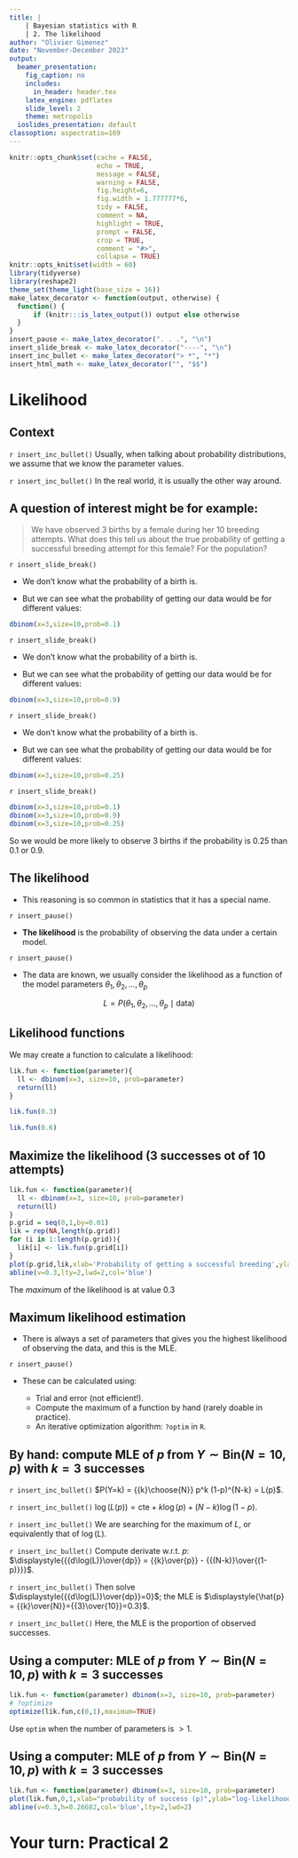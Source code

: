 ```yaml
---
title: |
    | Bayesian statistics with R
    | 2. The likelihood
author: "Olivier Gimenez"
date: "November-December 2023"
output:
  beamer_presentation:
    fig_caption: no
    includes:
      in_header: header.tex
    latex_engine: pdflatex
    slide_level: 2
    theme: metropolis
  ioslides_presentation: default
classoption: aspectratio=169
---
```


```r
knitr::opts_chunk$set(cache = FALSE, 
                      echo = TRUE, 
                      message = FALSE, 
                      warning = FALSE,
                      fig.height=6, 
                      fig.width = 1.777777*6,
                      tidy = FALSE, 
                      comment = NA, 
                      highlight = TRUE, 
                      prompt = FALSE, 
                      crop = TRUE,
                      comment = "#>",
                      collapse = TRUE)
knitr::opts_knit$set(width = 60)
library(tidyverse)
library(reshape2)
theme_set(theme_light(base_size = 16))
make_latex_decorator <- function(output, otherwise) {
  function() {
      if (knitr:::is_latex_output()) output else otherwise
  }
}
insert_pause <- make_latex_decorator(". . .", "\n")
insert_slide_break <- make_latex_decorator("----", "\n")
insert_inc_bullet <- make_latex_decorator("> *", "*")
insert_html_math <- make_latex_decorator("", "$$")
```



# Likelihood

## Context

`r insert_inc_bullet()` Usually, when talking about probability distributions, we assume that we know the parameter values.

`r insert_inc_bullet()` In the real world, it is usually the other way around.

## A question of interest might be for example: 

> We have observed 3 births by a female during her 10 breeding
attempts. What does this tell us about the true probability of
getting a successful breeding attempt for this female? For the population?

`r insert_slide_break()`

* We don't know what the probability of a birth is.

* But we can see what the probability of getting our data would be for different values:

```r
dbinom(x=3,size=10,prob=0.1)
```

`r insert_slide_break()`

* We don't know what the probability of a birth is. 

* But we can see what the probability of getting our data would be for different values:

```r
dbinom(x=3,size=10,prob=0.9)
```

`r insert_slide_break()`

* We don't know what the probability of a birth is. 

* But we can see what the probability of getting our data would be for different values:

```r
dbinom(x=3,size=10,prob=0.25)
```

`r insert_slide_break()`

```r
dbinom(x=3,size=10,prob=0.1)
dbinom(x=3,size=10,prob=0.9)
dbinom(x=3,size=10,prob=0.25)
```

So we would be more likely to observe 3 births if the probability is 0.25 than 0.1 or 0.9.

## The likelihood

* This reasoning is so common in statistics that it has a special name.

`r insert_pause()`

* **The likelihood** is the probability of observing the data under a certain model.

`r insert_pause()`

* The data are known, we usually consider the likelihood as a function of the model parameters $\theta_1,\theta_2, \ldots, \theta_p$

$$L = P(\theta_1,\theta_2, \ldots, \theta_p \mid \text{data})$$

## Likelihood functions

We may create a function to calculate a likelihood:

```r
lik.fun <- function(parameter){
  ll <- dbinom(x=3, size=10, prob=parameter)
  return(ll)
}

lik.fun(0.3)

lik.fun(0.6)
```

## Maximize the likelihood (3 successes ot of 10 attempts)

```r
lik.fun <- function(parameter){
  ll <- dbinom(x=3, size=10, prob=parameter)
  return(ll)
}
p.grid = seq(0,1,by=0.01)
lik = rep(NA,length(p.grid))
for (i in 1:length(p.grid)){
  lik[i] <- lik.fun(p.grid[i])
}
plot(p.grid,lik,xlab='Probability of getting a successful breeding',ylab='Likelihood',type='l',lwd=3,cex.lab=1.5)
abline(v=0.3,lty=2,lwd=2,col='blue')
```

The *maximum* of the likelihood is at value $0.3$

## Maximum likelihood estimation

* There is always a set of parameters that gives you the highest likelihood of observing the data, and this is the MLE.

`r insert_pause()`

* These can be calculated using:

     + Trial and error (not efficient!).
     + Compute the maximum of a function by hand (rarely doable in practice).
     + An iterative optimization algorithm: `?optim` in `R`.
     
## By hand: compute MLE of $p$ from $Y \sim \text{Bin}(N=10,p)$ with $k=3$ successes

`r insert_inc_bullet()` $P(Y=k) = {{k}\choose{N}} p^k (1-p)^{N-k} = L(p)$.

`r insert_inc_bullet()` $\log(L(p)) = \text{cte} + k \log(p) + (N-k) \log(1-p)$.

`r insert_inc_bullet()` We are searching for the maximum of $L$, or equivalently that of $\log(L)$.

`r insert_inc_bullet()` Compute derivate w.r.t. $p$: $\displaystyle{{{d\log(L)}\over{dp}} = {{k}\over{p}} - {{(N-k)}\over{(1-p)}}}$.

`r insert_inc_bullet()` Then solve $\displaystyle{{{d\log(L)}\over{dp}}=0}$; the MLE is $\displaystyle{\hat{p} = {{k}\over{N}}={{3}\over{10}}=0.3}$.

`r insert_inc_bullet()` Here, the MLE is the proportion of observed successes.

## Using a computer: MLE of $p$ from $Y \sim \text{Bin}(N=10,p)$ with $k=3$ successes

```r
lik.fun <- function(parameter) dbinom(x=3, size=10, prob=parameter)
# ?optimize
optimize(lik.fun,c(0,1),maximum=TRUE)
```

Use `optim` when the number of parameters is $> 1$.

## Using a computer: MLE of $p$ from $Y \sim \text{Bin}(N=10,p)$ with $k=3$ successes

```r
lik.fun <- function(parameter) dbinom(x=3, size=10, prob=parameter)
plot(lik.fun,0,1,xlab="probability of success (p)",ylab="log-likelihood(p)",main="Binomial likelihood with 3 successes ot of 10 attempts",lwd=3,cex.lab=1.5, cex.axis=1.5, cex.main=1.5, cex.sub=1.5)
abline(v=0.3,h=0.26682,col='blue',lty=2,lwd=2)
```

# Your turn: Practical 2